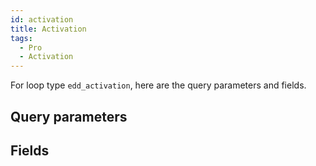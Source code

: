 ```yaml
---
id: activation
title: Activation
tags:
  - Pro
  - Activation
---
```


For loop type `edd_activation`, here are the query parameters and fields.

## Query parameters

<QueryArgsList args={json.query_args} />

## Fields

<FieldsList fields={json.fields} />
